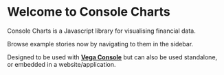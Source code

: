 
<Meta title="Example/Introduction" />

# Welcome to Console Charts

Console Charts is a Javascript library for visualising financial data.

Browse example stories now by navigating to them in the sidebar.

Designed to be used with [**Vega Console**](https://vega.xyz/) but can also be used standalone,
or embedded in a website/application.
